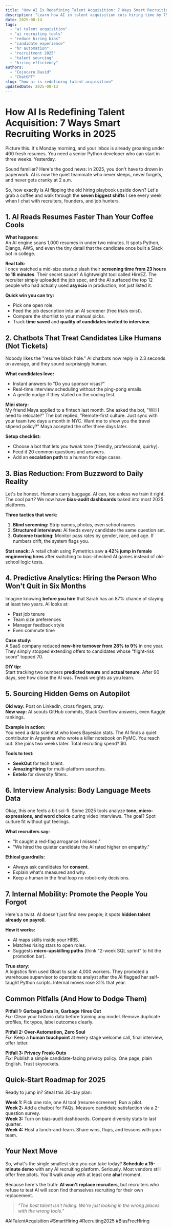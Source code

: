 ```yaml
---
title: "How AI Is Redefining Talent Acquisition: 7 Ways Smart Recruiting Works in 2025"
description: "Learn how AI in talent acquisition cuts hiring time by 75%, removes bias, and finds hidden gems. Real steps to start today."
date: 2025-08-14
tags:
  - "ai talent acquisition"
  - "ai recruiting tools"
  - "reduce hiring bias"
  - "candidate experience"
  - "hr automation"
  - "recruitment 2025"
  - "talent sourcing"
  - "hiring efficiency"
authors:
  - "Cojocaru David"
  - "ChatGPT"
slug: "how-ai-is-redefining-talent-acquisition"
updatedDate: 2025-08-13
---
```


# How AI Is Redefining Talent Acquisition: 7 Ways Smart Recruiting Works in 2025

Picture this. It's Monday morning, and your inbox is already groaning under 400 fresh resumes. You need a senior Python developer who can start in three weeks. Yesterday.

Sound familiar? Here's the good news: in 2025, you don't have to drown in paperwork. AI is now the quiet teammate who never sleeps, never forgets, and never gets cranky at 2 a.m.

So, how exactly is AI flipping the old hiring playbook upside down? Let's grab a coffee and walk through the **seven biggest shifts** I see every week when I chat with recruiters, founders, and job hunters.

## 1. **AI Reads Resumes Faster Than Your Coffee Cools**

**What happens:**  
An AI engine scans 1,000 resumes in under two minutes. It spots Python, Django, AWS, and even the tiny detail that the candidate once built a Slack bot in college.

**Real talk:**  
I once watched a mid-size startup slash their **screening time from 23 hours to 18 minutes**. Their secret sauce? A lightweight tool called HireEZ. The recruiter simply uploaded the job spec, and the AI surfaced the top 12 people who had actually used **asyncio** in production, not just listed it.

**Quick win you can try:**  
- Pick one open role.  
- Feed the job description into an AI screener (free trials exist).  
- Compare the shortlist to your manual picks.  
- Track **time saved** and **quality of candidates invited to interview**.

## 2. **Chatbots That Treat Candidates Like Humans (Not Tickets)**

Nobody likes the "resume black hole." AI chatbots now reply in 2.3 seconds on average, and they sound surprisingly human.

**What candidates love:**  
- Instant answers to "Do you sponsor visas?"  
- Real-time interview scheduling without the ping-pong emails.  
- A gentle nudge if they stalled on the coding test.

**Mini story:**  
My friend Maya applied to a fintech last month. She asked the bot, "Will I need to relocate?" The bot replied, "Remote-first culture. Just sync with your team two days a month in NYC. Want me to show you the travel stipend policy?" Maya accepted the offer three days later.

**Setup checklist:**  
- Choose a bot that lets you tweak tone (friendly, professional, quirky).  
- Feed it 20 common questions and answers.  
- Add an **escalation path** to a human for edge cases.

## 3. **Bias Reduction: From Buzzword to Daily Reality**

Let's be honest. Humans carry baggage. AI can, too unless we train it right. The cool part? We now have **bias-audit dashboards** baked into most 2025 platforms.

**Three tactics that work:**  
1. **Blind screening:** Strip names, photos, even school names.  
2. **Structured interviews:** AI feeds every candidate the same question set.  
3. **Outcome tracking:** Monitor pass rates by gender, race, and age. If numbers drift, the system flags you.

**Stat snack:** A retail chain using Pymetrics saw **a 42% jump in female engineering hires** after switching to bias-checked AI games instead of old-school logic tests.

## 4. **Predictive Analytics: Hiring the Person Who Won't Quit in Six Months**

Imagine knowing **before you hire** that Sarah has an 87% chance of staying at least two years. AI looks at:

- Past job tenure  
- Team size preferences  
- Manager feedback style  
- Even commute time

**Case study:**  
A SaaS company reduced **new-hire turnover from 28% to 9%** in one year. They simply stopped extending offers to candidates whose "flight-risk score" topped 70.

**DIY tip:**  
Start tracking two numbers **predicted tenure** and **actual tenure**. After 90 days, see how close the AI was. Tweak weights as you learn.

## 5. **Sourcing Hidden Gems on Autopilot**

**Old way:** Post on LinkedIn, cross fingers, pray.  
**New way:** AI scouts GitHub commits, Stack Overflow answers, even Kaggle rankings.

**Example in action:**  
You need a data scientist who loves Bayesian stats. The AI finds a quiet contributor in Argentina who wrote a killer notebook on PyMC. You reach out. She joins two weeks later. Total recruiting spend? $0.

**Tools to test:**  
- **SeekOut** for tech talent.  
- **AmazingHiring** for multi-platform searches.  
- **Entelo** for diversity filters.

## 6. **Interview Analysis: Body Language Meets Data**

Okay, this one feels a bit sci-fi. Some 2025 tools analyze **tone, micro-expressions, and word choice** during video interviews. The goal? Spot culture fit without gut feelings.

**What recruiters say:**  
- "It caught a red-flag arrogance I missed."  
- "We hired the quieter candidate the AI rated higher on empathy."

**Ethical guardrails:**  
- Always ask candidates for **consent**.  
- Explain what's measured and why.  
- Keep a human in the final loop no robot-only decisions.

## 7. **Internal Mobility: Promote the People You Forgot**

Here's a twist. AI doesn't just find new people; it spots **hidden talent already on payroll**.

**How it works:**  
- AI maps skills inside your HRIS.  
- Matches rising stars to open roles.  
- Suggests **micro-upskilling paths** (think "2-week SQL sprint" to hit the promotion bar).

**True story:**  
A logistics firm used Gloat to scan 4,000 workers. They promoted a warehouse supervisor to operations analyst after the AI flagged her self-taught Python scripts. Internal moves rose 31% that year.

## Common Pitfalls (And How to Dodge Them)

**Pitfall 1: Garbage Data In, Garbage Hires Out**  
*Fix:* Clean your historic data before training any model. Remove duplicate profiles, fix typos, label outcomes clearly.

**Pitfall 2: Over-Automation, Zero Soul**  
*Fix:* Keep a **human touchpoint** at every stage welcome call, final interview, offer letter.

**Pitfall 3: Privacy Freak-Outs**  
*Fix:* Publish a simple candidate-facing privacy policy. One page, plain English. Trust skyrockets.

## Quick-Start Roadmap for 2025

Ready to jump in? Steal this 30-day plan:

**Week 1:** Pick one role, one AI tool (resume screener). Run a pilot.  
**Week 2:** Add a chatbot for FAQs. Measure candidate satisfaction via a 2-question survey.  
**Week 3:** Turn on bias-audit dashboards. Compare diversity stats to last quarter.  
**Week 4:** Host a lunch-and-learn. Share wins, flops, and lessons with your team.

## Your Next Move

So, what's the single smallest step you can take today? **Schedule a 15-minute demo** with any AI recruiting platform. Seriously. Most vendors still offer free pilots. You'll walk away with at least one **aha!** moment.

Because here's the truth: **AI won't replace recruiters**, but recruiters who refuse to test AI will soon find themselves recruiting for their own replacement.

> _"The best talent isn't hiding. We're just looking in the wrong places with the wrong tools."_

#AITalentAcquisition #SmartHiring #Recruiting2025 #BiasFreeHiring